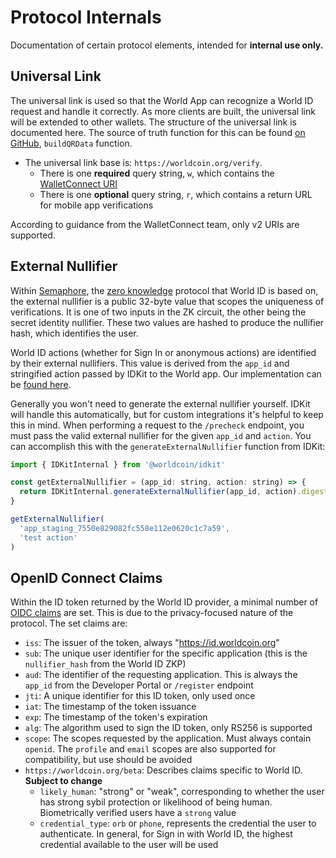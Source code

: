 # Protocol Internals

Documentation of certain protocol elements, intended for **internal use only.**

## Universal Link

The universal link is used so that the World App can recognize a World ID request and handle it correctly. As more clients are built, the universal link will be extended to other wallets. The structure of the universal link is documented here. The source of truth function for this can be found [on GitHub](https://github.com/worldcoin/idkit-js/blob/main/idkit/src/lib/qr.ts#L4), `buildQRData` function.

- The universal link base is: `https://worldcoin.org/verify`.
  - There is one **required** query string, `w`, which contains the [WalletConnect URI](https://docs.walletconnect.com/2.0/javascript/sign/wallet-usage#uri)
  - There is one **optional** query string, `r`, which contains a return URL for mobile app verifications

According to guidance from the WalletConnect team, only v2 URIs are supported.

## External Nullifier

Within [Semaphore](https://semaphore.appliedzkp.org/), the [zero knowledge](/advanced/zero-knowledge-proofs) protocol that World ID is based on, the external nullifier is a public 32-byte value that scopes the uniqueness of verifications. It is one of two inputs in the ZK circuit, the other being the secret identity nullifier. These two values are hashed to produce the nullifier hash, which identifies the user.

World ID actions (whether for Sign In or anonymous actions) are identified by their external nullifiers. This value is derived from the `app_id` and stringified action passed by IDKit to the World app. Our implementation can be [found here](https://github.com/worldcoin/idkit-js/blob/main/idkit/src/lib/hashing.ts#L94).

Generally you won't need to generate the external nullifier yourself. IDKit will handle this automatically, but for custom integrations it's helpful to keep this in mind. When performing a request to the `/precheck` endpoint, you must pass the valid external nullifier for the given `app_id` and `action`. You can accomplish this with the `generateExternalNullifier` function from IDKit:

```js
import { IDKitInternal } from '@worldcoin/idkit'

const getExternalNullifier = (app_id: string, action: string) => {
  return IDKitInternal.generateExternalNullifier(app_id, action).digest
}

getExternalNullifier(
  'app_staging_7550e829082fc558e112e0620c1c7a59',
  'test action'
)
```

## OpenID Connect Claims

Within the ID token returned by the World ID provider, a minimal number of [OIDC claims](https://openid.net/specs/openid-connect-core-1_0.html#IDToken) are set. This is due to the privacy-focused nature of the protocol. The set claims are:

- `iss`: The issuer of the token, always "https://id.worldcoin.org"
- `sub`: The unique user identifier for the specific application (this is the `nullifier_hash` from the World ID ZKP)
- `aud`: The identifier of the requesting application. This is always the `app_id` from the Developer Portal or `/register` endpoint
- `jti`: A unique identifier for this ID token, only used once
- `iat`: The timestamp of the token issuance
- `exp`: The timestamp of the token's expiration
- `alg`: The algorithm used to sign the ID token, only RS256 is supported
- `scope`: The scopes requested by the application. Must always contain `openid`. The `profile` and `email` scopes are also supported for compatibility, but use should be avoided
- `https://worldcoin.org/beta`: Describes claims specific to World ID. **Subject to change**
  - `likely_human`: "strong" or "weak", corresponding to whether the user has strong sybil protection or likelihood of being human. Biometrically verified users have a `strong` value
  - `credential_type`: `orb` or `phone`, represents the credential the user to authenticate. In general, for Sign in with World ID, the highest credential available to the user will be used
